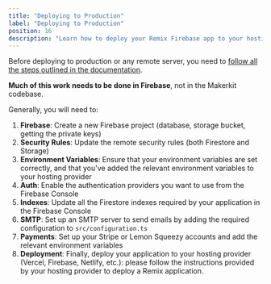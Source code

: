 ```yaml
---
title: "Deploying to Production"
label: "Deploying to Production"
position: 16
description: "Learn how to deploy your Remix Firebase app to your hosting provider."
---
```


Before deploying to production or any remote server, you need to [follow all the steps outlined in the documentation](/docs/remix-fire/going-to-production-overview).

**Much of this work needs to be done in Firebase**, not in the Makerkit codebase.

Generally, you will need to:

1. **Firebase**: Create a new Firebase project (database, storage bucket, getting the private keys)
2. **Security Rules**: Update the remote security rules (both Firestore and Storage)
3. **Environment Variables**: Ensure that your environment variables are set correctly, and that you've added the relevant environment variables to your hosting provider
4. **Auth**: Enable the authentication providers you want to use from the Firebase Console
5. **Indexes**: Update all the Firestore indexes required by your application in the Firebase Console
6. **SMTP**: Set up an SMTP server to send emails by adding the required configuration to `src/configuration.ts`
7. **Payments**: Set up your Stripe or Lemon Squeezy accounts and add the relevant environment variables
8. **Deployment**: Finally, deploy your application to your hosting provider (Vercel, Firebase, Netlify, etc.): please follow the instructions provided by your hosting provider to deploy a Remix application.